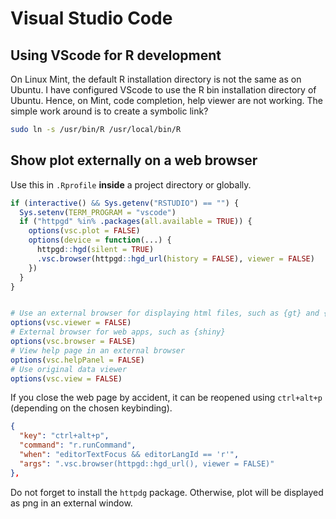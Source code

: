 # Visual Studio Code

## Using VScode for R development

On Linux Mint, the default R installation directory is not the same as on Ubuntu. I have configured VScode to use the R bin installation directory of Ubuntu. Hence, on Mint, code completion, help viewer are not working. The simple work around is to create a symbolic link?

```bash
sudo ln -s /usr/bin/R /usr/local/bin/R
```

## Show plot externally on a web browser

Use this in `.Rprofile` **inside** a project directory or globally.

```r
if (interactive() && Sys.getenv("RSTUDIO") == "") {
  Sys.setenv(TERM_PROGRAM = "vscode")
  if ("httpgd" %in% .packages(all.available = TRUE)) {
    options(vsc.plot = FALSE)
    options(device = function(...) {
      httpgd::hgd(silent = TRUE)
      .vsc.browser(httpgd::hgd_url(history = FALSE), viewer = FALSE)
    })
  }
}


# Use an external browser for displaying html files, such as {gt} and {xaringan}
options(vsc.viewer = FALSE)
# External browser for web apps, such as {shiny}
options(vsc.browser = FALSE)
# View help page in an external browser
options(vsc.helpPanel = FALSE)
# Use original data viewer
options(vsc.view = FALSE)
```

If you close the web page by accident, it can be reopened using `ctrl+alt+p` (depending on the chosen keybinding).

```json
{
  "key": "ctrl+alt+p",
  "command": "r.runCommand",
  "when": "editorTextFocus && editorLangId == 'r'",
  "args": ".vsc.browser(httpgd::hgd_url(), viewer = FALSE)"
},
```

::: {.callout-important}
Do not forget to install the `httpdg` package. Otherwise, plot will be displayed as png in an external window.
:::
